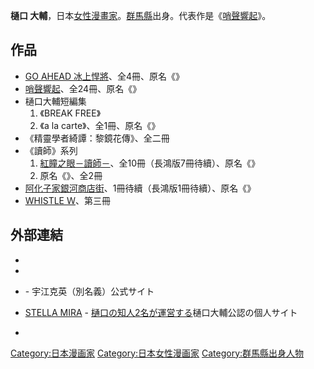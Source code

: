 {{japanese|japanese=樋口 大輔|kana=ひぐち だいすけ|romaji=Higuchi Daisuke}}{{漫畫}}
'''樋口 大輔'''{{BD|1966年|5月10日|catIdx=Higuchi Daisuke}}，日本[[女性|女性]][[漫畫家|漫畫家]]。[[群馬縣|群馬縣]]出身。代表作是《[[哨聲響起|哨聲響起]]》。

==作品==
* [[GO_AHEAD_冰上悍將|GO AHEAD 冰上悍將]]、全4冊、原名《{{tsl|ja|GO AHEAD|}}》
* [[哨聲響起|哨聲響起]]、全24冊、原名《{{lang|ja|{{lang|ja|ホイッスル!}}}}》
* 樋口大輔短編集
*#《BREAK FREE》
*#《a la carte》、全1冊、原名《{{lang|ja|ア・ラ・カルト}}》
*《精靈學者綺譚：黎鏡花傳》、全二冊
* 《讀師》系列
*# [[紅瞳之眼－讀師－|紅瞳之眼－讀師－]]、全10冊（長鴻版7冊待續）、原名《{{lang|ja|ドクシ -読師-}}》
*# 原名《{{lang|ja|ドクシ -BLUNT-}}》、全2冊
* [[阿化子家銀河商店街|阿化子家銀河商店街]]、1冊待續（長鴻版1冊待續）、原名《{{lang|ja|あかしや銀河商店街}}》
* [[WHISTLE_Ｗ|WHISTLE Ｗ]]、第三冊

==外部連結==
* {{PreViewBook|集英社-作者|樋口大輔}}
* {{ja}}{{Cite web |url=http://daisuke-higuchi.sblo.jp/ |title=樋口大輔公式ブログ |access-date=2014-10-06 |archive-url=https://web.archive.org/web/20111229023555/http://daisuke-higuchi.sblo.jp/ |archive-date=2011-12-29 |dead-url=yes }}
* {{ja}}{{Cite web |url=http://zash-one.sakura.ne.jp/ |title=ZASH HOME PAGE |access-date=2008-01-26 |archive-url=https://web.archive.org/web/20111214222249/http://zash-one.sakura.ne.jp/ |archive-date=2011-12-14 |dead-url=yes }} -  宇江克英（別名義）公式サイト
* {{ja}}[https://web.archive.org/web/20080317170558/http://arcty.sakura.ne.jp/ STELLA MIRA] - [https://web.archive.org/web/20141009112706/http://arcty.sakura.ne.jp/break/first.htm 樋口の知人2名が運営する]樋口大輔公認の個人サイト
* {{ja}}{{Twitter|higuchi_d|樋口大輔}}

{{Authority control}}
{{DEFAULTSORT:Higuchi Daisuke}}
[[Category:日本漫画家|Category:日本漫画家]]
[[Category:日本女性漫画家|Category:日本女性漫画家]]
[[Category:群馬縣出身人物|Category:群馬縣出身人物]]
{{manga-stub}}